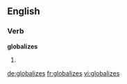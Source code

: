==English==

===Verb===
'''globalizes'''

# {{third-person singular of|globalize}}

[[de:globalizes]]
[[fr:globalizes]]
[[vi:globalizes]]